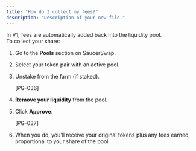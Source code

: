```yaml
---
title: "How do I collect my fees?"
description: "Description of your new file."
---
```


In V1, fees are automatically added back into the liquidity pool.\
To collect your share:

1. Go to the **Pools** section on SaucerSwap.
2. Select your token pair with an active pool.
3. Unstake from the farm (if staked).

   [PG-036]
4. **Remove your liquidity** from the pool.
5. Click **Approve.**

   [PG-037]
6. When you do, you’ll receive your original tokens plus any fees earned, proportional to your share of the pool.